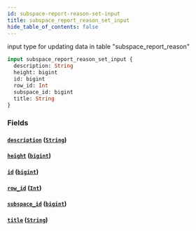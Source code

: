 ```yaml
---
id: subspace-report-reason-set-input
title: subspace_report_reason_set_input
hide_table_of_contents: false
---
```


input type for updating data in table "subspace_report_reason"

```graphql
input subspace_report_reason_set_input {
  description: String
  height: bigint
  id: bigint
  row_id: Int
  subspace_id: bigint
  title: String
}
```

### Fields

#### [`description`](#) ([`String`](../scalars/string))

#### [`height`](#) ([`bigint`](../scalars/bigint))

#### [`id`](#) ([`bigint`](../scalars/bigint))

#### [`row_id`](#) ([`Int`](../scalars/int))

#### [`subspace_id`](#) ([`bigint`](../scalars/bigint))

#### [`title`](#) ([`String`](../scalars/string))
